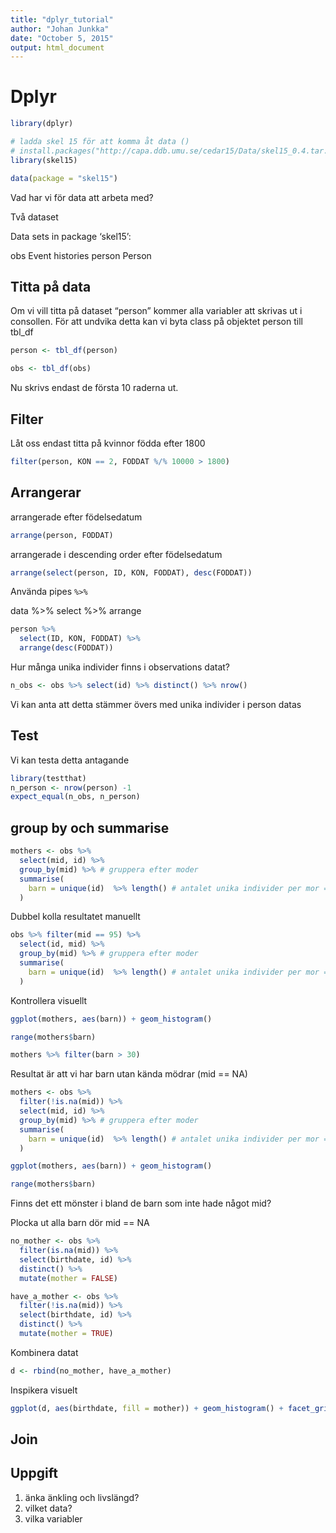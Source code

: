```yaml
---
title: "dplyr_tutorial"
author: "Johan Junkka"
date: "October 5, 2015"
output: html_document
---
```


# Dplyr

```r

library(dplyr)

# ladda skel 15 för att komma åt data ()
# install.packages("http://capa.ddb.umu.se/cedar15/Data/skel15_0.4.tar.gz", repos = NULL, type = "source")
library(skel15)
```

```r
data(package = "skel15")
```

Vad har vi för data att arbeta med?

Två dataset

Data sets in package ‘skel15’:

obs                                Event histories
person                             Person

## Titta på data

Om vi vill titta på dataset "person" kommer alla variabler att skrivas ut i consollen. För att undvika detta kan vi byta class på objektet person till tbl_df

```r
person <- tbl_df(person)
```

```r
obs <- tbl_df(obs)
```

Nu skrivs endast de första 10 raderna ut. 

## Filter

Låt oss endast titta på kvinnor födda efter 1800

```r
filter(person, KON == 2, FODDAT %/% 10000 > 1800)
```

## Arrangerar


arrangerade efter födelsedatum 


```r
arrange(person, FODDAT)
```

arrangerade i descending order efter födelsedatum

```r
arrange(select(person, ID, KON, FODDAT), desc(FODDAT))
```


Använda pipes `%>%`

data %>% select %>% arrange

```r
person %>% 
  select(ID, KON, FODDAT) %>% 
  arrange(desc(FODDAT))
```

Hur många unika individer finns i observations datat?

```r
n_obs <- obs %>% select(id) %>% distinct() %>% nrow()
```

Vi kan anta att detta stämmer övers med unika individer i person datas

## Test

Vi kan testa detta antagande

```r
library(testthat)
n_person <- nrow(person) -1 
expect_equal(n_obs, n_person)

```

## group by och summarise

```r
mothers <- obs %>% 
  select(mid, id) %>% 
  group_by(mid) %>% # gruppera efter moder
  summarise(
    barn = unique(id)  %>% length() # antalet unika individer per mor = barn
  )
```

Dubbel kolla resultatet manuellt 

```r
obs %>% filter(mid == 95) %>% 
  select(id, mid) %>% 
  group_by(mid) %>% # gruppera efter moder
  summarise(
    barn = unique(id)  %>% length() # antalet unika individer per mor = barn
  )
```

Kontrollera visuellt

```r
ggplot(mothers, aes(barn)) + geom_histogram()

range(mothers$barn)
```

```r
mothers %>% filter(barn > 30)
```

Resultat är att vi har barn utan kända mödrar (mid == NA)

```r

mothers <- obs %>% 
  filter(!is.na(mid)) %>% 
  select(mid, id) %>% 
  group_by(mid) %>% # gruppera efter moder
  summarise(
    barn = unique(id)  %>% length() # antalet unika individer per mor = barn
  )
```



```r
ggplot(mothers, aes(barn)) + geom_histogram()

range(mothers$barn)
```

Finns det ett mönster i bland de barn som inte hade något mid?

Plocka ut alla barn dör mid == NA

```r
no_mother <- obs %>% 
  filter(is.na(mid)) %>% 
  select(birthdate, id) %>% 
  distinct() %>% 
  mutate(mother = FALSE)

have_a_mother <- obs %>% 
  filter(!is.na(mid)) %>% 
  select(birthdate, id) %>% 
  distinct() %>% 
  mutate(mother = TRUE)
```

Kombinera datat

```r
d <- rbind(no_mother, have_a_mother)
```

Inspikera visuelt

```r
ggplot(d, aes(birthdate, fill = mother)) + geom_histogram() + facet_grid(mother~.)
```


## Join

## Uppgift

1. änka änkling och livslängd?
1. vilket data?
2. vilka variabler
